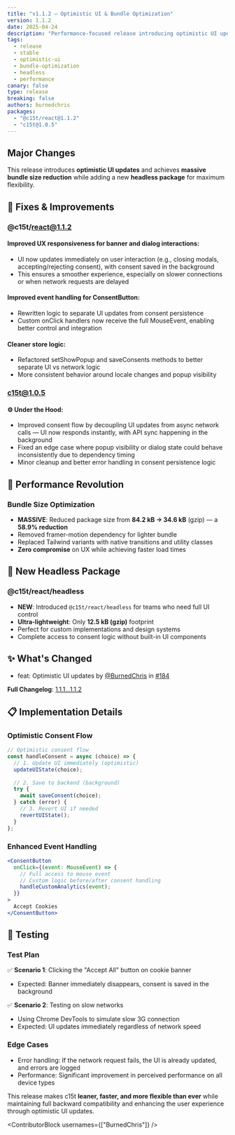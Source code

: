 ```yaml
---
title: "v1.1.2 — Optimistic UI & Bundle Optimization"
version: 1.1.2
date: 2025-04-24
description: "Performance-focused release introducing optimistic UI updates for instant user feedback, massive 58.9% bundle size reduction, and a new headless package for custom implementations with improved event handling."
tags:
  - release
  - stable
  - optimistic-ui
  - bundle-optimization
  - headless
  - performance
canary: false
type: release
breaking: false
authors: burnedchris
packages:
  - "@c15t/react@1.1.2"
  - "c15t@1.0.5"
---
```


## Major Changes

This release introduces **optimistic UI updates** and achieves **massive bundle size reduction** while adding a new **headless package** for maximum flexibility.

## 🔧 Fixes & Improvements

### @c15t/react@1.1.2

#### Improved UX responsiveness for banner and dialog interactions:
- UI now updates immediately on user interaction (e.g., closing modals, accepting/rejecting consent), with consent saved in the background
- This ensures a smoother experience, especially on slower connections or when network requests are delayed

#### Improved event handling for ConsentButton:
- Rewritten logic to separate UI updates from consent persistence
- Custom onClick handlers now receive the full MouseEvent, enabling better control and integration

#### Cleaner store logic:
- Refactored setShowPopup and saveConsents methods to better separate UI vs network logic
- More consistent behavior around locale changes and popup visibility

### c15t@1.0.5

#### ⚙️ Under the Hood:
- Improved consent flow by decoupling UI updates from async network calls — UI now responds instantly, with API sync happening in the background
- Fixed an edge case where popup visibility or dialog state could behave inconsistently due to dependency timing
- Minor cleanup and better error handling in consent persistence logic

## 🚀 Performance Revolution

### Bundle Size Optimization
- **MASSIVE**: Reduced package size from **84.2 kB → 34.6 kB** (gzip) — a **58.9% reduction**
- Removed framer-motion dependency for lighter bundle
- Replaced Tailwind variants with native transitions and utility classes
- **Zero compromise** on UX while achieving faster load times

## 🧠 New Headless Package

### @c15t/react/headless
- **NEW**: Introduced `@c15t/react/headless` for teams who need full UI control
- **Ultra-lightweight**: Only **12.5 kB (gzip)** footprint
- Perfect for custom implementations and design systems
- Complete access to consent logic without built-in UI components

## ✨ What's Changed

- feat: Optimistic UI updates by [@BurnedChris](https://github.com/BurnedChris) in [#184](https://github.com/c15t/c15t/pull/184)

**Full Changelog**: [1.1.1...1.1.2](https://github.com/c15t/c15t/compare/1.1.1...1.1.2)

## 📋 Implementation Details

### Optimistic Consent Flow
```js
// Optimistic consent flow
const handleConsent = async (choice) => {
  // 1. Update UI immediately (optimistic)
  updateUIState(choice);
  
  // 2. Save to backend (background)
  try {
    await saveConsent(choice);
  } catch (error) {
    // 3. Revert UI if needed
    revertUIState();
  }
};
```

### Enhanced Event Handling
```jsx
<ConsentButton 
  onClick={(event: MouseEvent) => {
    // Full access to mouse event
    // Custom logic before/after consent handling
    handleCustomAnalytics(event);
  }}
>
  Accept Cookies
</ConsentButton>
```

## 🧪 Testing

### Test Plan
✅ **Scenario 1**: Clicking the "Accept All" button on cookie banner
- Expected: Banner immediately disappears, consent is saved in the background

✅ **Scenario 2**: Testing on slow networks
- Using Chrome DevTools to simulate slow 3G connection
- Expected: UI updates immediately regardless of network speed

### Edge Cases
- Error handling: If the network request fails, the UI is already updated, and errors are logged
- Performance: Significant improvement in perceived performance on all device types

This release makes c15t **leaner, faster, and more flexible than ever** while maintaining full backward compatibility and enhancing the user experience through optimistic UI updates.

<ContributorBlock usernames={["BurnedChris"]} />
